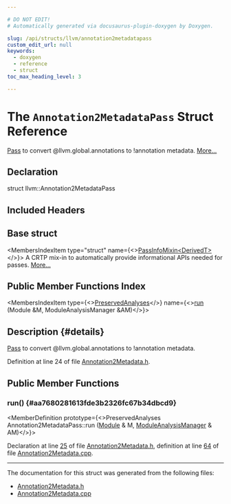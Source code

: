 ```yaml
---

# DO NOT EDIT!
# Automatically generated via docusaurus-plugin-doxygen by Doxygen.

slug: /api/structs/llvm/annotation2metadatapass
custom_edit_url: null
keywords:
  - doxygen
  - reference
  - struct
toc_max_heading_level: 3

---
```





# The `Annotation2MetadataPass` Struct Reference

<DoxygenPage pluginConfig={pluginConfig}>

<a href="/docs/api/classes/llvm/pass">Pass</a> to convert @llvm.global.annotations to !annotation metadata. <a href="#details">More...</a>

## Declaration

<CodeBlock>struct llvm::Annotation2MetadataPass</CodeBlock>

## Included Headers

<IncludesList>
<IncludesListItem
  filePath="llvm/Transforms/IPO/Annotation2Metadata.h"
  permalink="/docs/api/files/include/include/llvm/include/llvm/transforms/include/llvm/transforms/ipo/annotation2metadata-h"
  isLocal="true" />
</IncludesList>

## Base struct

<MembersIndex>

<MembersIndexItem
  type="struct"
  name={<><a href="/docs/api/structs/llvm/passinfomixin">PassInfoMixin&lt;DerivedT&gt;</a></>}>
A CRTP mix-in to automatically provide informational APIs needed for passes. <a href="/docs/api/structs/llvm/passinfomixin/#details">More...</a>
</MembersIndexItem>

</MembersIndex>

## Public Member Functions Index

<MembersIndex>

<MembersIndexItem
  type={<><a href="/docs/api/classes/llvm/preservedanalyses">PreservedAnalyses</a></>}
  name={<><a href="#aa7680281613fde3b2326fc67b34dbcd9">run</a> (Module &amp;M, ModuleAnalysisManager &amp;AM)</>}>
</MembersIndexItem>

</MembersIndex>

## Description {#details}

<a href="/docs/api/classes/llvm/pass">Pass</a> to convert @llvm.global.annotations to !annotation metadata.

Definition at line 24 of file <a href="/docs/api/files/include/include/llvm/include/llvm/transforms/include/llvm/transforms/ipo/annotation2metadata-h">Annotation2Metadata.h</a>.

<SectionDefinition>

## Public Member Functions

### run() {#aa7680281613fde3b2326fc67b34dbcd9}

<MemberDefinition
  prototype={<>PreservedAnalyses Annotation2MetadataPass::run (<a href="/docs/api/classes/llvm/module">Module</a> &amp; M, <a href="/docs/api/namespaces/llvm/#af9c9208365fd9ce11392b4d79485e259">ModuleAnalysisManager</a> &amp; AM)</>}>

Declaration at line <a href="/docs/api/files/include/include/llvm/include/llvm/transforms/include/llvm/transforms/ipo/annotation2metadata-h/#l00025">25</a> of file <a href="/docs/api/files/include/include/llvm/include/llvm/transforms/include/llvm/transforms/ipo/annotation2metadata-h">Annotation2Metadata.h</a>, definition at line <a href="/docs/api/files/lib/lib/transforms/lib/transforms/ipo/annotation2metadata-cpp/#l00064">64</a> of file <a href="/docs/api/files/lib/lib/transforms/lib/transforms/ipo/annotation2metadata-cpp">Annotation2Metadata.cpp</a>.
</MemberDefinition>

</SectionDefinition>

<hr/>

The documentation for this struct was generated from the following files:

<ul>
<li><a href="/docs/api/files/include/include/llvm/include/llvm/transforms/include/llvm/transforms/ipo/annotation2metadata-h">Annotation2Metadata.h</a></li>
<li><a href="/docs/api/files/lib/lib/transforms/lib/transforms/ipo/annotation2metadata-cpp">Annotation2Metadata.cpp</a></li>
</ul>

</DoxygenPage>
